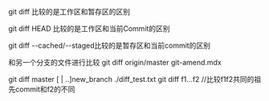 git diff 比较的是工作区和暂存区的区别

git diff HEAD 比较的是工作区和当前Commit的区别

git diff --cached/--staged比较的是暂存区和当前commit的区别


和另一个分支的文件进行比较
git diff origin/master git-amend.mdx

git diff master [ | ..]new_branch ./diff_test.txt
git diff f1...f2 //比较f1f2共同的祖先commit和f2的不同

